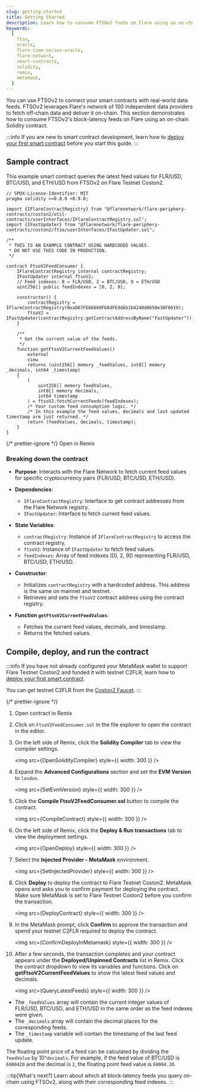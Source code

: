 ```yaml
---
slug: getting-started
title: Getting Started
description: Learn how to consume FTSOv2 feeds on Flare using an on-chain Solidity contract.
keywords:
  [
    ftso,
    oracle,
    flare-time-series-oracle,
    flare-network,
    smart-contracts,
    solidity,
    remix,
    metamask,
  ]
---
```



You can use FTSOv2 to connect your smart contracts with real-world data feeds. FTSOv2 leverages Flare's network of 100 independent data providers to fetch off-chain data and deliver it on-chain. This section demonstrates how to consume FTSOv2's block-latency feeds on Flare using an on-chain Solidity contract.

:::info
If you are new to smart contract development, learn how to [deploy your first smart contract](/network/getting-started) before you start this guide.
:::

## Sample contract

This example smart contract queries the latest feed values for FLR/USD, BTC/USD, and ETH/USD from FTSOv2 on Flare Testnet Coston2.

```solidity title="FtsoV2FeedConsumer.sol"
// SPDX-License-Identifier: MIT
pragma solidity >=0.8.0 <0.9.0;

import {IFlareContractRegistry} from "@flarenetwork/flare-periphery-contracts/coston2/util-contracts/userInterfaces/IFlareContractRegistry.sol";
import {IFastUpdater} from "@flarenetwork/flare-periphery-contracts/coston2/ftso/userInterfaces/IFastUpdater.sol";

/**
 * THIS IS AN EXAMPLE CONTRACT USING HARDCODED VALUES.
 * DO NOT USE THIS CODE IN PRODUCTION.
 */

contract FtsoV2FeedConsumer {
    IFlareContractRegistry internal contractRegistry;
    IFastUpdater internal ftsoV2;
    // Feed indexes: 0 = FLR/USD, 2 = BTC/USD, 9 = ETH/USD
    uint256[] public feedIndexes = [0, 2, 9];

    constructor() {
        contractRegistry = IFlareContractRegistry(0xaD67FE66660Fb8dFE9d6b1b4240d8650e30F6019);
        ftsoV2 = IFastUpdater(contractRegistry.getContractAddressByName("FastUpdater"));
    }

    /**
     * Get the current value of the feeds.
     */
    function getFtsoV2CurrentFeedValues()
        external
        view
        returns (uint256[] memory _feedValues, int8[] memory _decimals, int64 _timestamp)
    {
        (
            uint256[] memory feedValues,
            int8[] memory decimals,
            int64 timestamp
        ) = ftsoV2.fetchCurrentFeeds(feedIndexes);
        /* Your custom feed consumption logic. */
        /* In this example the feed values, decimals and last updated timestamp are just returned. */
        return (feedValues, decimals, timestamp);
    }
}
```

{/* prettier-ignore */}
<Remix href="https://remix.ethereum.org/#version=builtin&optimize=true&runs=200&gist=d6181b71e7932701efbc6c3c78898f5a">Open in Remix</Remix>

### Breaking down the contract

- **Purpose**: Interacts with the Flare Network to fetch current feed values for specific cryptocurrency pairs (FLR/USD, BTC/USD, ETH/USD).

- **Dependencies**:

  - `IFlareContractRegistry`: Interface to get contract addresses from the Flare Network registry.
  - `IFastUpdater`: Interface to fetch current feed values.

- **State Variables**:

  - `contractRegistry`: Instance of `IFlareContractRegistry` to access the contract registry.
  - `ftsoV2`: Instance of `IFastUpdater` to fetch feed values.
  - `feedIndexes`: Array of feed indexes ([0, 2, 9]) representing FLR/USD, BTC/USD, ETH/USD.

- **Constructor**:

  - Initializes `contractRegistry` with a hardcoded address. This address is the same on mainnet and testnet.
  - Retrieves and sets the `ftsoV2` contract address using the contract registry.

- **Function `getFtsoV2CurrentFeedValues`**:
  - Fetches the current feed values, decimals, and timestamp.
  - Returns the fetched values.

## Compile, deploy, and run the contract

:::info
If you have not already configured your MetaMask wallet to support Flare Testnet Coston2 and funded it with testnet C2FLR, learn how to [deploy your first smart contract](/network/getting-started).

You can get testnet C2FLR from the [Coston2 Faucet](https://faucet.flare.network/coston2).
:::

{/* prettier-ignore */}
1. <Remix href="https://remix.ethereum.org/#version=builtin&optimize=true&runs=200&gist=d6181b71e7932701efbc6c3c78898f5a">Open contract in Remix</Remix>

2. Click on `FtsoV2FeedConsumer.sol` in the file explorer to open the contract in the editor.

2. On the left side of Remix, click the **Solidity Compiler** tab to view the compiler settings.

   <img src={OpenSolidityCompiler} style={{ width: 300 }} />

3. Expand the **Advanced Configurations** section and set the **EVM Version** to `london`.

   <img src={SetEvmVersion} style={{ width: 300 }} />

3. Click the **Compile FtsoV2FeedConsumer.sol** button to compile the contract.

    <img src={CompileContract} style={{ width: 300 }} />

4. On the left side of Remix, click the **Deploy & Run transactions** tab to view the deployment settings.

   <img src={OpenDeploy} style={{ width: 300 }} />

5. Select the **Injected Provider - MetaMask** environment.

   <img src={SetInjectedProvider} style={{ width: 300 }} />

6. Click **Deploy** to deploy the contract to Flare Testnet Coston2. MetaMask opens and asks you to confirm payment for deploying the contract. Make sure MetaMask is set to Flare Testnet Coston2 before you confirm the transaction.

    <img src={DeployContract} style={{ width: 300 }} />

7. In the MetaMask prompt, click **Confirm** to approve the transaction and spend your testnet C2FLR required to deploy the contract.

    <img src={ConfirmDeployInMetamask} style={{ width: 300 }} />

8. After a few seconds, the transaction completes and your contract appears under the **Deployed/Unpinned Contracts** list in Remix. Click the contract dropdown to view its variables and functions. Click on **getFtsoV2CurrentFeedValues** to show the latest feed values and decimals.

    <img src={QueryLatestFeeds} style={{ width: 300 }} />

- The `_feedValues` array will contain the current integer values of FLR/USD, BTC/USD, and ETH/USD in the same order as the feed indexes were given.
- The `_decimals` array will contain the decimal places for the corresponding feeds.
- The `_timestamp` variable will contain the timestamp of the last feed update.

The floating point price of a feed can be calculated by dividing the `feedValue` by 10^`decimals`. For example, if the feed value of BTC/USD is `6900420` and the decimal is `2`, the floating point feed value is `69004.20`.

:::tip[What's next?]
Learn about which all block-latency feeds you query on-chain using FTSOv2, along with their corresponding feed indexes.
:::
